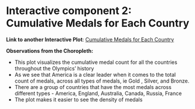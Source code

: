 # Interactive component 2: Cumulative Medals for Each Country


**Link to another Interactive Plot**: [Cumulative Medals for Each Country](https://vizhub.com/AniketShahane/e97f56f315684fbb8df67ce5f2ea5293?edit=files&file=index.html)

**Observations from the Choropleth:**

- This plot visualizes the cumulative medal count for all the countries throughout the Olympics' history
- As we see that America is a clear leader when it comes to the total count of medals, across all types of medals, ie Gold , Silver, and Bronze.
- There are a group of countries that have the most medals across different types  - America, England, Australia, Canada, Russia, France
- The plot makes it easier to see the density of medals